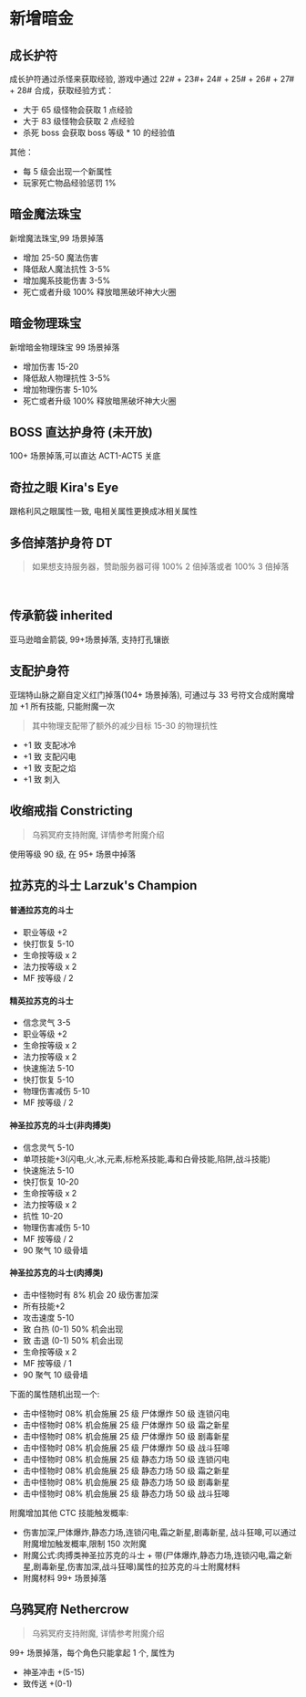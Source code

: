 

# 新增暗金

## 成长护符

成长护符通过杀怪来获取经验, 游戏中通过 22# + 23#+ 24# + 25# + 26# + 27# + 28# 合成，获取经验方式：

- 大于 65 级怪物会获取 1 点经验
- 大于 83 级怪物会获取 2 点经验
- 杀死 boss 会获取 boss 等级 \* 10 的经验值

其他：

- 每 5 级会出现一个新属性
- 玩家死亡物品经验惩罚 1%

## 暗金魔法珠宝

新增魔法珠宝,99 场景掉落

- 增加 25-50 魔法伤害
- 降低敌人魔法抗性 3-5%
- 增加魔系技能伤害 3-5%
- 死亡或者升级 100% 释放暗黑破坏神大火圈

## 暗金物理珠宝

新增暗金物理珠宝 99 场景掉落

- 增加伤害 15-20
- 降低敌人物理抗性 3-5%
- 增加物理伤害 5-10%
- 死亡或者升级 100% 释放暗黑破坏神大火圈

## BOSS 直达护身符 (未开放)

100+ 场景掉落,可以直达 ACT1-ACT5 关底

<ItemBossDirectSc />

## 奇拉之眼 Kira's Eye

跟格利风之眼属性一致, 电相关属性更换成冰相关属性

<ItemKiraEye />

## 多倍掉落护身符 DT

> 如果想支持服务器，赞助服务器可得 100% 2 倍掉落或者 100% 3 倍掉落

<ItemDT2 />

<br />

<ItemDT3 />

## 传承箭袋 inherited

亚马逊暗金箭袋, 99+场景掉落, 支持打孔镶嵌

<ItemInherited />

## 支配护身符

亚瑞特山脉之巅自定义红门掉落(104+ 场景掉落), 可通过与 33 号符文合成附魔增加 +1 所有技能, 只能附魔一次

> 其中物理支配带了额外的减少目标 15-30 的物理抗性

- +1 致 支配冰冷
- +1 致 支配闪电
- +1 致 支配之焰
- +1 致 刺入

<ItemMasteryLight />

## 收缩戒指 Constricting

> 乌鸦冥府支持附魔, 详情参考附魔介绍

使用等级 90 级, 在 95+ 场景中掉落

<ItemConstricting />

## 拉苏克的斗士 Larzuk's Champion

#### 普通拉苏克的斗士

- 职业等级 +2
- 快打恢复 5-10
- 生命按等级 x 2
- 法力按等级 x 2
- MF 按等级 / 2

<ItemLarzukChampionNormal />

#### 精英拉苏克的斗士

- 信念灵气 3-5
- 职业等级 +2
- 生命按等级 x 2
- 法力按等级 x 2
- 快速施法 5-10
- 快打恢复 5-10
- 物理伤害减伤 5-10
- MF 按等级 / 2

<ItemLarzukChampionElite />

#### 神圣拉苏克的斗士(非肉搏类)

- 信念灵气 5-10
- 单项技能+3(闪电,火,冰,元素,标枪系技能,毒和白骨技能,陷阱,战斗技能)
- 快速施法 5-10
- 快打恢复 10-20
- 生命按等级 x 2
- 法力按等级 x 2
- 抗性 10-20
- 物理伤害减伤 5-10
- MF 按等级 / 2
- 90 聚气 10 级骨墙

<ItemLarzukChampionSacred />

#### 神圣拉苏克的斗士(肉搏类)

- 击中怪物时有 8% 机会 20 级伤害加深
- 所有技能+2
- 攻击速度 5-10
- 致 白热 (0-1) 50% 机会出现
- 致 击退 (0-1) 50% 机会出现
- 生命按等级 x 2
- MF 按等级 / 1
- 90 聚气 10 级骨墙

下面的属性随机出现一个:

- 击中怪物时 08% 机会施展 25 级 尸体爆炸 50 级 连锁闪电
- 击中怪物时 08% 机会施展 25 级 尸体爆炸 50 级 霜之新星
- 击中怪物时 08% 机会施展 25 级 尸体爆炸 50 级 剧毒新星
- 击中怪物时 08% 机会施展 25 级 尸体爆炸 50 级 战斗狂嗥
- 击中怪物时 08% 机会施展 25 级 静态力场 50 级 连锁闪电
- 击中怪物时 08% 机会施展 25 级 静态力场 50 级 霜之新星
- 击中怪物时 08% 机会施展 25 级 静态力场 50 级 剧毒新星
- 击中怪物时 08% 机会施展 25 级 静态力场 50 级 战斗狂嗥

附魔增加其他 CTC 技能触发概率:

- 伤害加深,尸体爆炸,静态力场,连锁闪电,霜之新星,剧毒新星, 战斗狂嗥,可以通过附魔增加触发概率,限制 150 次附魔
- 附魔公式:肉搏类神圣拉苏克的斗士 + 带(尸体爆炸,静态力场,连锁闪电,霜之新星,剧毒新星,伤害加深,战斗狂嗥)属性的拉苏克的斗士附魔材料
- 附魔材料 99+ 场景掉落

<ItemLarzukChampionSacredFight />

## 乌鸦冥府 Nethercrow

> 乌鸦冥府支持附魔, 详情参考附魔介绍

99+ 场景掉落，每个角色只能拿起 1 个, 属性为

- 神圣冲击 +(5-15)
- 致传送 +(0-1)

<ItemNethercrow />
